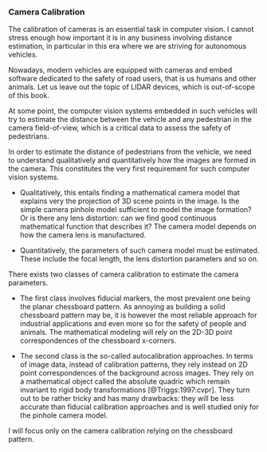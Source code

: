 ### Camera Calibration

The calibration of cameras is an essential task in computer vision. I cannot
stress enough how important it is in any business involving distance estimation,
in particular in this era where we are striving for autonomous vehicles.

Nowadays, modern vehicles are equipped with cameras and embed software dedicated
to the safety of road users, that is us humans and other animals. Let us leave
out the topic of LIDAR devices, which is out-of-scope of this book.

At some point, the computer vision systems embedded in such vehicles will try to
estimate the distance between the vehicle and any pedestrian in the camera
field-of-view, which is a critical data to assess the safety of pedestrians.

In order to estimate the distance of pedestrians from the vehicle, we need to
understand qualitatively and quantitatively how the images are formed in the
camera. This constitutes the very first requirement for such computer vision
systems.

- Qualitatively, this entails finding a mathematical camera model that explains very
the projection of 3D scene points in the image. Is the simple camera pinhole
model sufficient to model the image formation? Or is there any lens distortion:
can we find good continuous mathematical function that describes it? The camera
model depends on how the camera lens is manufactured.

- Quantitatively, the parameters of such camera model must be estimated. These
include the focal length, the lens distortion parameters and so on.

There exists two classes of camera calibration to estimate the camera
parameters.

- The first class involves fiducial markers, the most prevalent one being the
planar chessboard pattern. As annoying as building a solid chessboard pattern
may be, it is however the most reliable approach for industrial applications and
even more so for the safety of people and animals. The mathematical modeling
will rely on the 2D-3D point correspondences of the chessboard x-corners.

- The second class is the so-called autocalibration approaches. In terms of
image data, instead of calibration patterns, they rely instead on 2D point
correspondences of the background across images. They rely on a mathematical
object called the absolute quadric which remain invariant to rigid body
transformations [@Triggs:1997:cvpr]. They turn out to be rather tricky and has
many drawbacks: they will be less accurate than fiducial calibration approaches
and is well studied only for the pinhole camera model.

I will focus only on the camera calibration relying on the chessboard pattern.
